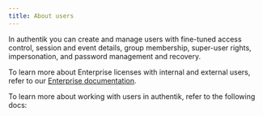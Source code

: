 ```yaml
---
title: About users
---
```



In authentik you can create and manage users with fine-tuned access control, session and event details, group membership, super-user rights, impersonation, and password management and recovery.

To learn more about Enterprise licenses with internal and external users, refer to our [Enterprise documentation](../../enterprise/manage-enterprise.mdx#about-users-and-licenses).

To learn more about working with users in authentik, refer to the following docs:

<DocCardList />
